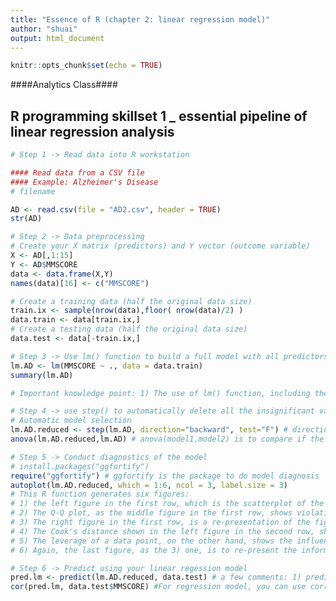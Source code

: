 ---
title: "Essence of R (chapter 2: linear regression model)"
author: "shuai"
output: html_document
---

```{r setup, include=FALSE}
knitr::opts_chunk$set(echo = TRUE)
```


####Analytics Class####

## R programming skillset 1 _ essential pipeline of linear regression analysis

```{r}
# Step 1 -> Read data into R workstation

#### Read data from a CSV file 
#### Example: Alzheimer's Disease
# filename

AD <- read.csv(file = "AD2.csv", header = TRUE)
str(AD)
```

```{r}
# Step 2 -> Data preprocessing 
# Create your X matrix (predictors) and Y vector (outcome variable)
X <- AD[,1:15]
Y <- AD$MMSCORE
data <- data.frame(X,Y)
names(data)[16] <- c("MMSCORE")

# Create a training data (half the original data size)
train.ix <- sample(nrow(data),floor( nrow(data)/2) )
data.train <- data[train.ix,]
# Create a testing data (half the original data size)
data.test <- data[-train.ix,]

```


```{r}
# Step 3 -> Use lm() function to build a full model with all predictors
lm.AD <- lm(MMSCORE ~ ., data = data.train)
summary(lm.AD)

# Important knowledge point: 1) The use of lm() function, including the correct specification of the regression formula (e.g., MMSCORE ~ AGE + PTGENDER + PTEDUCAT + AGE*PTEDUCAT), arguments used in the lm() (help(lm)); 2) interpretation of the results, including the significant predictors, p-values, t-tests, and R-squares, etc,  
```



```{r}
# Step 4 -> use step() to automatically delete all the insignificant variables
# Automatic model selection
lm.AD.reduced <- step(lm.AD, direction="backward", test="F") # direction="backward" means we start with the full model, then sequentially remove insignificant variables. There are other options, including direction="forward" or direction="both" - see help(step). 
anova(lm.AD.reduced,lm.AD) # anova(model1,model2) is to compare if the two models, model1 and model2, are statistically different. If not statistically different, we prefer the simpler model
```



```{r}
# Step 5 -> Conduct diagnostics of the model
# install.packages("ggfortify")
require("ggfortify") # ggfortify is the package to do model diagnosis
autoplot(lm.AD.reduced, which = 1:6, ncol = 3, label.size = 3)
# This R function generates six figures:
# 1) the left figure in the first row, which is the scatterplot of the residuals versus fitted values of the outcome variable, it is supposed to show purely random distributions of the data points. In other words, any pattern that shows non-random characteristics, such as the curved relationship between the residuals and fitted values, and the unusual parallel lines of the data points, indicates deviance from the assumptions such as independence of the observations and constancy/homoscedasticity of the variance of the errors. 
# 2) The Q-Q plot, as the middle figure in the first row, shows violation of the normality assumption of the error term. And some particularly violating data points such as the data points 282 and 256 are labelled. 
# 3) The right figure in the first row, is a re-presentation of the figure in 1). As diagnostic figures are opportunistic efforts to identify problems (like doctors to see patients), seeing no problem usually doesn't mean really no problem. Thus, it is helpful to present the same information in multiple scales.
# 4) The Cook's distance shown in the left figure in the second row, shows the influential data points that have larger than average influence on the parameter estimation. The Cook's distance of a data point is built on the idea of how much change will be induced on the estimated parameters if the data point is deleted. 
# 5) The leverage of a data point, on the other hand, shows the influence of the data point in another way. Mathematically, the leverage of a data point is (???y ^_i)/(???y_i ), reflecting how sensitive the prediction on the data point by the model is decided by the observed outcome value y_i. In other words, what data point will result in high leverage value? For data points that are surrounded by many close-by data points, their leverages won't be large, since the impact of removal of them will be compensated by other similar data points in the nearby. Thus, we could infer that the data points that sparsely occupy their neighbor areas will have large leverages. These data points could either be outliers that severely derivate from the linear trend represented by the majority of the data points, or could be valuable data points that align with the linear trend but lack neighbor data points, and thus, changes on their observations will generate a large impact on the predictions on the data points nearby their locations. Thus, it is important to note that, a data point that is influential doesn't necessary imply that it is bad. It only suggests that some more in-depth examination of the data point is needed. 
# 6) Again, the last figure, as the 3) one, is to re-present the information in 4) and 5)

```


```{r}
# Step 6 -> Predict using your linear regession model
pred.lm <- predict(lm.AD.reduced, data.test) # a few comments: 1) predict() is a function that you can find in many R pacakges. R package developers tend to agree to write such a function predict(obj, data), where obj is the obj of the created model by that package, and data is the data points you want to predict on. 2) While in many cases this is not needed, sometimes you do need to specify the argument "type". Here, type="class" means that, you specify this is a classification problem. 
cor(pred.lm, data.test$MMSCORE) #For regression model, you can use correlation to measure how close your predictions with the true outcome values of the data points 
```



